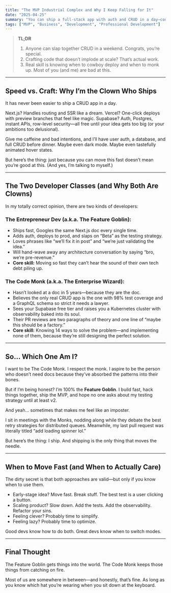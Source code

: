 ```yaml
---
title: "The MVP Industrial Complex and Why I Keep Falling for It"
date: "2025-04-25"
summary: "You can ship a full-stack app with auth and CRUD in a day—cool story, bro. But moving fast isn’t the same as moving well. Here’s why knowing when to sprint and when to architect makes the difference between “I launched” and “I lasted."
tags: ["MVP", "Business", "Development", "Professional Development"]
---
```


> **TL;DR**
> 1. Anyone can slap together CRUD in a weekend. Congrats, you’re special.
> 2. Crafting code that doesn’t implode at scale? That’s actual work.
> 3. Real skill is knowing when to cowboy deploy and when to monk up. Most of you (and me) are bad at this.

---

## Speed vs. Craft: Why I’m the Clown Who Ships
It has never been easier to ship a CRUD app in a day.

Next.js? Handles routing and SSR like a dream.
Vercel? One-click deploys with preview branches that feel like magic.
Supabase? Auth, Postgres, instant APIs, row-level security—all free until your idea gets too big (or your ambitions too delusional).

Give me caffeine and bad intentions, and I’ll have user auth, a database, and full CRUD before dinner. Maybe even dark mode. Maybe even tastefully animated hover states.

But here’s the thing: just because you can move this fast doesn’t mean you’re good at this.
(And yes, I’m talking to myself.)

---

## The Two Developer Classes (and Why Both Are Clowns)
In my totally correct opinion, there are two kinds of developers:

### The Entrepreneur Dev (a.k.a. The Feature Goblin):
- Ships fast, Googles the same Next.js doc every single time.
- Adds auth, deploys to prod, and slaps on “Beta” as the testing strategy.
- Loves phrases like “we’ll fix it in post” and “we’re just validating the idea.”
- Will hand-wave away any architecture conversation by saying “bro, we’re pre-revenue.”
- **Core skill:** Moving so fast they can’t hear the sound of their own tech debt piling up.

### The Code Monk (a.k.a. The Enterprise Wizard):
- Hasn’t looked at a doc in 5 years—because they are the doc.
- Believes the only real CRUD app is the one with 98% test coverage and a GraphQL schema so strict it needs a lawyer.
- Sees your Supabase free tier and raises you a Kubernetes cluster with observability baked into its soul.
- Their PR reviews are two paragraphs of theory and one line of “maybe this should be a factory.”
- **Core skill:** Knowing 14 ways to solve the problem—and implementing none of them, because they’re still designing the perfect solution.

---

## So… Which One Am I?
I want to be The Code Monk. I respect the monk.
I aspire to be the person who doesn’t need docs because they’ve absorbed the patterns into their bones.

But if I’m being honest?
I’m 100% the **Feature Goblin**. I build fast, hack things together, ship the MVP, and hope no one asks about my testing strategy until at least v2.

And yeah… sometimes that makes me feel like an imposter.

I sit in meetings with the Monks, nodding along while they debate the best retry strategies for distributed queues. Meanwhile, my last pull request was literally titled “add loading spinner lol.”

But here’s the thing: I ship.
And shipping is the only thing that moves the needle.

---

## When to Move Fast (and When to Actually Care)

The dirty secret is that both approaches are valid—but only if you know when to use them.

- Early-stage idea? Move fast. Break stuff. The best test is a user clicking a button.
- Scaling product? Slow down. Add the tests. Add the observability. Refactor your sins.
- Feeling clever? Probably time to simplify.
- Feeling lazy? Probably time to optimize.

Good devs know how to do both.
Great devs know when to switch modes.

---

## Final Thought
The Feature Goblin gets things into the world.
The Code Monk keeps those things from catching on fire.

Most of us are somewhere in between—and honestly, that’s fine.
As long as you know which hat you’re wearing when you sit down at the keyboard.


